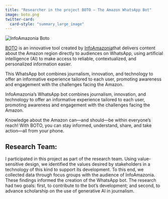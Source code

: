 ---
title: "Researcher in the project BOTO – The Amazon WhatsApp Bot"
image: boto.png
twitter-card:
  card-style: "summary_large_image"
---

<img src="https://infoamazonia.org/wp-content/uploads/2025/08/Boto-Long1.png"
     alt="InfoAmazonia Boto"
     style="max-width:100%; height:auto; display:block; margin:auto;">


[BOTO](https://infoamazonia.org/en/project/boto/) is an innovative tool created by [InfoAmazonia](https://infoamazonia.org)that delivers content about the Amazon region directly to audiences on WhatsApp, using artificial intelligence (AI) to make access to reliable, contextualized, and personalized information easier.

This WhatsApp bot combines journalism, innovation, and technology to offer an informative experience tailored to each user, promoting awareness and engagement with the challenges facing the Amazon.

InfoAmazonia’s WhatsApp bot combines journalism, innovation, and technology to offer an informative experience tailored to each user, promoting awareness and engagement with the challenges facing the Amazon.

Knowledge about the Amazon can—and should—be within everyone’s reach! With BOTO, you can stay informed, understand, share, and take action—all from your phone.

::: callout-note
## Research Team:

I participated in this project as part of the research team. Using value-sensitive design, we identified the values desired by stakeholders in a technology of this kind to support its development. To this end, we collected data through focus groups with the audience of InfoAmazonia. These findings informed the creation of the WhatsApp bot. The research had two goals: first, to contribute to the bot’s development; and second, to advance scholarship on the use of generative AI in journalism.

:::







